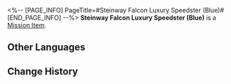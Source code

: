 <%-- [PAGE_INFO]
PageTitle=#Steinway Falcon Luxury Speedster (Blue)#
[END_PAGE_INFO] --%>
{{Item Infobox
|id          = 140418
|image       = Item Steinway Falcon Luxury Speedster (Blue).png
|type        = Mission Item
|invCategory = Missions
|rarity      = 3
|effect      = 
|description = A luxurious private Steinway Falcon Speedster, featuring a stylish blue color.
}}
{{Description|''"Steinway Falcon Speedster: Making your dream come true faster!"''}}
'''Steinway Falcon Luxury Speedster (Blue)''' is a [[Mission Item]].

==Other Languages==
{{Other Languages
|en   = Steinway Falcon Luxury Speedster (Blue)
|zhs  = 「斯坦威游隼」豪华飞车（蓝）
|zht  = 「斯坦威遊隼」豪華飛車（藍）
|ja   = 「スタインウェイ・ファルコン」高級浮遊車（青）
|ko   = 「스타인웨이 팔콘」 고급 플라잉 리무진(블루)
|es   = Volauto lujoso Halcón Steinway (azul)
|fr   = Speedster de luxe Zéphyrrari (bleu)
|ru   = Роскошный аэромобиль «Сапсан-Штайнвей» (синий)
|th   = รถสปีดสเตอร์สุดหรู "Steinway Falcon" (น้ำเงิน)
|vi   = Xe Bay Hạng Sang Steinway Falcon (Xanh)
|de   = Luxusflitzer der Marke Steinway Falcon (Blau)
|id   = Mobil Terbang Mewah "Steinway Falcon" (Biru)
|pt   = Steinway Falcon de Luxo (Azul)
}}

==Change History==
{{Change History|2.0}}